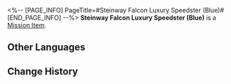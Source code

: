 <%-- [PAGE_INFO]
PageTitle=#Steinway Falcon Luxury Speedster (Blue)#
[END_PAGE_INFO] --%>
{{Item Infobox
|id          = 140418
|image       = Item Steinway Falcon Luxury Speedster (Blue).png
|type        = Mission Item
|invCategory = Missions
|rarity      = 3
|effect      = 
|description = A luxurious private Steinway Falcon Speedster, featuring a stylish blue color.
}}
{{Description|''"Steinway Falcon Speedster: Making your dream come true faster!"''}}
'''Steinway Falcon Luxury Speedster (Blue)''' is a [[Mission Item]].

==Other Languages==
{{Other Languages
|en   = Steinway Falcon Luxury Speedster (Blue)
|zhs  = 「斯坦威游隼」豪华飞车（蓝）
|zht  = 「斯坦威遊隼」豪華飛車（藍）
|ja   = 「スタインウェイ・ファルコン」高級浮遊車（青）
|ko   = 「스타인웨이 팔콘」 고급 플라잉 리무진(블루)
|es   = Volauto lujoso Halcón Steinway (azul)
|fr   = Speedster de luxe Zéphyrrari (bleu)
|ru   = Роскошный аэромобиль «Сапсан-Штайнвей» (синий)
|th   = รถสปีดสเตอร์สุดหรู "Steinway Falcon" (น้ำเงิน)
|vi   = Xe Bay Hạng Sang Steinway Falcon (Xanh)
|de   = Luxusflitzer der Marke Steinway Falcon (Blau)
|id   = Mobil Terbang Mewah "Steinway Falcon" (Biru)
|pt   = Steinway Falcon de Luxo (Azul)
}}

==Change History==
{{Change History|2.0}}